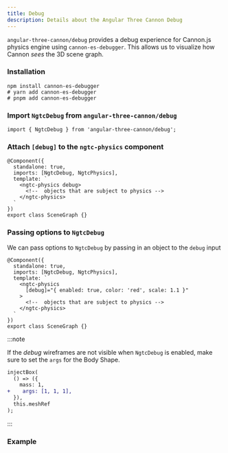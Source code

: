 ```yaml
---
title: Debug
description: Details about the Angular Three Cannon Debug
---
```



`angular-three-cannon/debug` provides a debug experience for Cannon.js physics engine using `cannon-es-debugger`. This
allows us to visualize how Cannon _sees_ the 3D scene graph.

### Installation

```shell
npm install cannon-es-debugger
# yarn add cannon-es-debugger
# pnpm add cannon-es-debugger
```

### Import `NgtcDebug` from `angular-three-cannon/debug`

```angular-ts
import { NgtcDebug } from 'angular-three-cannon/debug';
```

### Attach `[debug]` to the `ngtc-physics` component

```angular-ts
@Component({
  standalone: true,
  imports: [NgtcDebug, NgtcPhysics],
  template: `
    <ngtc-physics debug>
      <!--  objects that are subject to physics -->
    </ngtc-physics>
  `
})
export class SceneGraph {}
```

### Passing options to `NgtcDebug`

We can pass options to `NgtcDebug` by passing in an object to the `debug` input

```angular-ts
@Component({
  standalone: true,
  imports: [NgtcDebug, NgtcPhysics],
  template: `
    <ngtc-physics
      [debug]="{ enabled: true, color: 'red', scale: 1.1 }"
    >
      <!--  objects that are subject to physics -->
    </ngtc-physics>
  `
})
export class SceneGraph {}
```

:::note

If the _debug_ wireframes are not visible when `NgtcDebug` is enabled, make sure to set the `args` for the Body Shape.

```diff lang="angular-ts"
injectBox(
  () => ({
    mass: 1,
+    args: [1, 1, 1],
  }),
  this.meshRef
);
```

:::

### Example

<Tabs>
  <TabItem label="Preview">
    <div class="h-96 w-full border border-dashed border-accent-500 rounded">
      <CannonSampleDebug client:only />
    </div>
  </TabItem>
  <TabItem label="Code">
    <Code code={content} lang="angular-ts" />
  </TabItem>
</Tabs>
